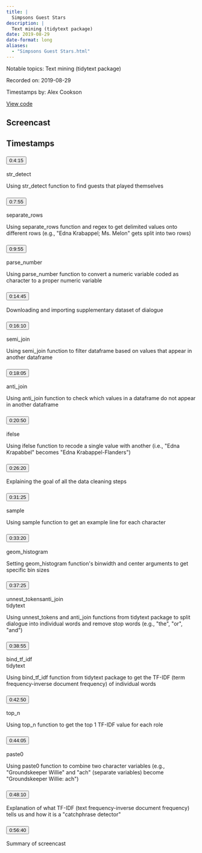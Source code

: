 ```yaml
---
title: |
  Simpsons Guest Stars
description: |
  Text mining (tidytext package)
date: 2019-08-29
date-format: long
aliases:
  - "Simpsons Guest Stars.html"
---
```


Notable topics: Text mining (tidytext package)

Recorded on: 2019-08-29

Timestamps by: Alex Cookson

[View code](https://github.com/dgrtwo/data-screencasts/blob/master/simpsons-guests.Rmd)

## Screencast

<div id="yt-player" data-video-id="EYuuAGDeGrQ"></div>

## Timestamps

```{=html}
<div id="topics">
  <div class="topic">
    <h3 id="ts-255">
      <button class="btn btn-link btn-timestamp" onClick="playerSkipToTimestamp(255, this)">0:4:15</button>
    </h3>
    <div class="topic_badges"><div><span class="badge-functions badge bg-info">str_detect</span></div><div></div></div>
    <div class="topic_description">
      <p>Using str_detect function to find guests that played themselves</p>

    </div>
  </div>
  <div class="topic">
    <h3 id="ts-475">
      <button class="btn btn-link btn-timestamp" onClick="playerSkipToTimestamp(475, this)">0:7:55</button>
    </h3>
    <div class="topic_badges"><div><span class="badge-functions badge bg-info">separate_rows</span></div><div></div></div>
    <div class="topic_description">
      <p>Using separate_rows function and regex to get delimited values onto different rows (e.g., &quot;Edna Krabappel; Ms. Melon&quot; gets split into two rows)</p>

    </div>
  </div>
  <div class="topic">
    <h3 id="ts-595">
      <button class="btn btn-link btn-timestamp" onClick="playerSkipToTimestamp(595, this)">0:9:55</button>
    </h3>
    <div class="topic_badges"><div><span class="badge-functions badge bg-info">parse_number</span></div><div></div></div>
    <div class="topic_description">
      <p>Using parse_number function to convert a numeric variable coded as character to a proper numeric variable</p>

    </div>
  </div>
  <div class="topic">
    <h3 id="ts-885">
      <button class="btn btn-link btn-timestamp" onClick="playerSkipToTimestamp(885, this)">0:14:45</button>
    </h3>
    <div class="topic_badges"><div></div><div></div></div>
    <div class="topic_description">
      <p>Downloading and importing supplementary dataset of dialogue</p>

    </div>
  </div>
  <div class="topic">
    <h3 id="ts-970">
      <button class="btn btn-link btn-timestamp" onClick="playerSkipToTimestamp(970, this)">0:16:10</button>
    </h3>
    <div class="topic_badges"><div><span class="badge-functions badge bg-info">semi_join</span></div><div></div></div>
    <div class="topic_description">
      <p>Using semi_join function to filter dataframe based on values that appear in another dataframe</p>

    </div>
  </div>
  <div class="topic">
    <h3 id="ts-1085">
      <button class="btn btn-link btn-timestamp" onClick="playerSkipToTimestamp(1085, this)">0:18:05</button>
    </h3>
    <div class="topic_badges"><div><span class="badge-functions badge bg-info">anti_join</span></div><div></div></div>
    <div class="topic_description">
      <p>Using anti_join function to check which values in a dataframe do not appear in another dataframe</p>

    </div>
  </div>
  <div class="topic">
    <h3 id="ts-1250">
      <button class="btn btn-link btn-timestamp" onClick="playerSkipToTimestamp(1250, this)">0:20:50</button>
    </h3>
    <div class="topic_badges"><div><span class="badge-functions badge bg-info">ifelse</span></div><div></div></div>
    <div class="topic_description">
      <p>Using ifelse function to recode a single value with another (i.e., &quot;Edna Krapabbel&quot; becomes &quot;Edna Krabappel-Flanders&quot;)</p>

    </div>
  </div>
  <div class="topic">
    <h3 id="ts-1580">
      <button class="btn btn-link btn-timestamp" onClick="playerSkipToTimestamp(1580, this)">0:26:20</button>
    </h3>
    <div class="topic_badges"><div></div><div></div></div>
    <div class="topic_description">
      <p>Explaining the goal of all the data cleaning steps</p>

    </div>
  </div>
  <div class="topic">
    <h3 id="ts-1885">
      <button class="btn btn-link btn-timestamp" onClick="playerSkipToTimestamp(1885, this)">0:31:25</button>
    </h3>
    <div class="topic_badges"><div><span class="badge-functions badge bg-info">sample</span></div><div></div></div>
    <div class="topic_description">
      <p>Using sample function to get an example line for each character</p>

    </div>
  </div>
  <div class="topic">
    <h3 id="ts-2000">
      <button class="btn btn-link btn-timestamp" onClick="playerSkipToTimestamp(2000, this)">0:33:20</button>
    </h3>
    <div class="topic_badges"><div><span class="badge-functions badge bg-info">geom_histogram</span></div><div></div></div>
    <div class="topic_description">
      <p>Setting geom_histogram function's binwidth and center arguments to get specific bin sizes</p>

    </div>
  </div>
  <div class="topic">
    <h3 id="ts-2245">
      <button class="btn btn-link btn-timestamp" onClick="playerSkipToTimestamp(2245, this)">0:37:25</button>
    </h3>
    <div class="topic_badges"><div><span class="badge-functions badge bg-info">unnest_tokens</span><span class="badge-functions badge bg-info">anti_join</span></div><div><span class="badge-packages badge bg-primary">tidytext</span></div></div>
    <div class="topic_description">
      <p>Using unnest_tokens and anti_join functions from tidytext package to split dialogue into individual words and remove stop words (e.g., &quot;the&quot;, &quot;or&quot;, &quot;and&quot;)</p>

    </div>
  </div>
  <div class="topic">
    <h3 id="ts-2335">
      <button class="btn btn-link btn-timestamp" onClick="playerSkipToTimestamp(2335, this)">0:38:55</button>
    </h3>
    <div class="topic_badges"><div><span class="badge-functions badge bg-info">bind_tf_idf</span></div><div><span class="badge-packages badge bg-primary">tidytext</span></div></div>
    <div class="topic_description">
      <p>Using bind_tf_idf function from tidytext package to get the TF-IDF (term frequency-inverse document frequency) of individual words</p>

    </div>
  </div>
  <div class="topic">
    <h3 id="ts-2570">
      <button class="btn btn-link btn-timestamp" onClick="playerSkipToTimestamp(2570, this)">0:42:50</button>
    </h3>
    <div class="topic_badges"><div><span class="badge-functions badge bg-info">top_n</span></div><div></div></div>
    <div class="topic_description">
      <p>Using top_n function to get the top 1 TF-IDF value for each role</p>

    </div>
  </div>
  <div class="topic">
    <h3 id="ts-2645">
      <button class="btn btn-link btn-timestamp" onClick="playerSkipToTimestamp(2645, this)">0:44:05</button>
    </h3>
    <div class="topic_badges"><div><span class="badge-functions badge bg-info">paste0</span></div><div></div></div>
    <div class="topic_description">
      <p>Using paste0 function to combine two character variables (e.g., &quot;Groundskeeper Willie&quot; and &quot;ach&quot; (separate variables) become &quot;Groundskeeper Willie: ach&quot;)</p>

    </div>
  </div>
  <div class="topic">
    <h3 id="ts-2890">
      <button class="btn btn-link btn-timestamp" onClick="playerSkipToTimestamp(2890, this)">0:48:10</button>
    </h3>
    <div class="topic_badges"><div></div><div></div></div>
    <div class="topic_description">
      <p>Explanation of what TF-IDF (text frequency-inverse document frequency) tells us and how it is a &quot;catchphrase detector&quot;</p>

    </div>
  </div>
  <div class="topic">
    <h3 id="ts-3400">
      <button class="btn btn-link btn-timestamp" onClick="playerSkipToTimestamp(3400, this)">0:56:40</button>
    </h3>
    <div class="topic_badges"><div></div><div></div></div>
    <div class="topic_description">
      <p>Summary of screencast</p>

    </div>
  </div>
</div>
```
     
<script>
// 2. This code loads the IFrame Player API code asynchronously.
var tag = document.createElement("script");

tag.src = "https://www.youtube.com/iframe_api";
var firstScriptTag = document.getElementsByTagName("script")[0];
firstScriptTag.parentNode.insertBefore(tag, firstScriptTag);

// 3. This function creates an <iframe> (and YouTube player)
//    after the API code downloads.
var videoId = document.getElementById("yt-player").dataset.videoId;
var player;
function onYouTubeIframeAPIReady() {
  player = new YT.Player("yt-player", {
    height: "486",
    width: "864",
    videoId: videoId,
    playerVars: {
      "playsinline": 1
    },
    events: {
      onStateChange: function(event) {
        if (event.data == YT.PlayerState.PLAYING) {
          followTimestamps()
        }
      }
    }
  });
}

function playerSkipToTimestamp(seconds, tsElement) {
  player.seekTo(seconds, true)
  tsElement.scrollIntoView()
  document.getElementById("screencast").scrollIntoView()
}

const timestamps = Array.from(document.querySelectorAll('.topic h3[id^="ts-"]'))
  .map(el => el.id.replace('ts-', ''))

function followTimestamps() {
  if (player.getPlayerState() !== 1) {
    return
  }
  const currentTime = `${Math.floor(player.getCurrentTime())}`
  if (timestamps.includes(currentTime)) {
    const el = document.getElementById(`ts-${currentTime}`)
    if (el) {
      el.scrollIntoView()
      document.getElementById("screencast").scrollIntoView()
    }
  }
  setTimeout(followTimestamps, 1000)
}
</script>
